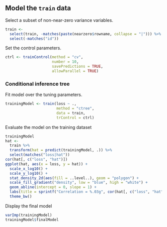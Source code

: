 ## Model the `train` data

Select a subset of non-near-zero variance variables.

```r
train <-
  select(train, -matches(paste(nearzero$rowname, collapse = "|"))) %>%
  select(-matches("id"))
```

Set the control parameters.

```r
ctrl <- trainControl(method = "cv",
                     number = 10,
                     savePredictions = TRUE,
                     allowParallel = TRUE)
```


### Conditional inference tree

Fit model over the tuning parameters.

```r
trainingModel <- train(loss ~ .,
                       method = "ctree",
                       data = train,
                       trControl = ctrl)
```

Evaluate the model on the training dataset

```r
trainingModel
hat <-
  train %>%
  transform(hat = predict(trainingModel, .)) %>%
  select(matches("loss|hat"))
cor(hat[, c("loss", "hat")])
ggplot(hat, aes(x = loss, y = hat)) +
  scale_x_log10() +
  scale_y_log10() +
  stat_density_2d(aes(fill = ..level..), geom = "polygon") +
  scale_fill_gradient("density", low = "blue", high = "white") +
  geom_abline(intercept = 0, slope = 1) +
  labs(title = sprintf("Correlation = %.03g", cor(hat[, c("loss", "hat")])[1, 2])) +
  theme_bw()
```

Display the final model


```r
varImp(trainingModel)
trainingModel$finalModel
```
